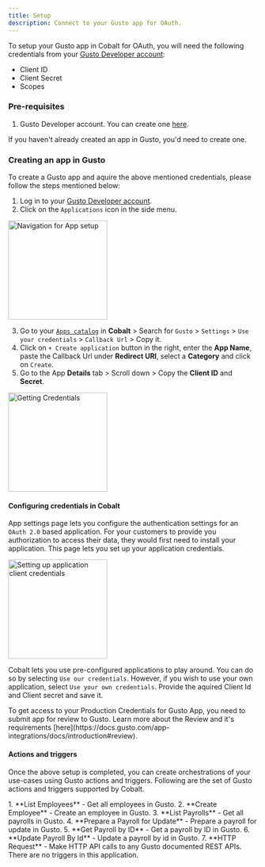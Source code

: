 ```yaml
---
title: Setup
description: Connect to your Gusto app for OAuth.
---
```

To setup your Gusto app in Cobalt for OAuth, you will need the following credentials from your [Gusto Developer account](https://dev.gusto.com/dashboard):
- Client ID
- Client Secret
- Scopes

### Pre-requisites

1. Gusto Developer account. You can create one [here](https://dev.gusto.com/dashboard).

<Info>If you haven't already created an app in Gusto, you'd need to create one.</Info>

### Creating an app in Gusto

To create a Gusto app and aquire the above mentioned credentials, please follow the steps mentioned below:

1. Log in to your [Gusto Developer account](https://dev.gusto.com/dashboard).
2. Click on the `Applications` icon in the side menu.
<img height="200" src="/images/gusto/gusto_navigation.png" alt="Navigation for App setup"/>

3. Go to your [`Apps catalog`](https://app.gocobalt.io/apps) in **Cobalt** > Search for `Gusto` > `Settings` > `Use your credentials` > `Callback Url` > Copy it.
4. Click on `+ Create application` button in the right, enter the **App Name**, paste the Callback Url under **Redirect URI**, select a **Category** and click on `Create`.
5. Go to the App **Details** tab > Scroll down > Copy the **Client ID** and **Secret**.
<img height="200" src="/images/gusto/gusto_credentials.png" alt="Getting Credentials"/>

#### Configuring credentials in Cobalt
App settings page lets you configure the authentication settings for an `OAuth 2.0` based application. For your customers to provide you authorization to access their data,
they would first need to install your application. This page lets you set up your application credentials.

<img height="200" src="/images/gusto/gusto_cobalt.png" alt="Setting up application client credentials"/>

Cobalt lets you use pre-configured applications to play around. You can do so by selecting `Use our credentials`. However, if you wish to use your own application,
select `Use your own credentials`. Provide the aquired Client Id and Client secret and save it.

<Tip>
To get access to your Production Credentials for Gusto App, you need to submit app for review to Gusto. Learn more about the Review and it's requirements [here](https://docs.gusto.com/app-integrations/docs/introduction#review).
</Tip>


#### Actions and triggers
Once the above setup is completed, you can create orchestrations of your use-cases using Gusto actions and triggers. Following are the set of Gusto actions and triggers
supported by Cobalt.

<Tabs>
  <Tab title="Actions">
  <AccordionGroup>
  <Accordion title="Employee">
     1. **List Employees** - Get all employees in Gusto.
     2. **Create Employee** - Create an employee in Gusto.
    </Accordion>
     <Accordion title="Payroll">
     3. **List Payrolls** - Get all payrolls in Gusto.
     4. **Prepare a Payroll for Update** - Prepare a payroll for update in Gusto.
     5. **Get Payroll by ID** - Get a payroll by ID in Gusto.
     6. **Update Payroll By Id** - Update a payroll by id in Gusto.
    </Accordion>
     <Accordion title="Others">
     7. **HTTP Request** - Make HTTP API calls to any Gusto documented REST APIs.
      </Accordion>
    </AccordionGroup>
  </Tab>
  
  <Tab title="Triggers">
         There are no triggers in this application.
    </Tab>
</Tabs>